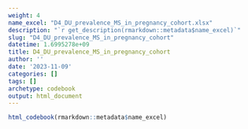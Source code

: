 ```yaml
---
weight: 4
name_excel: "D4_DU_prevalence_MS_in_pregnancy_cohort.xlsx"
description: "`r get_description(rmarkdown::metadata$name_excel)`"
slug: "D4_DU_prevalence_MS_in_pregnancy_cohort"
datetime: 1.6995278e+09
title: D4_DU_prevalence_MS_in_pregnancy_cohort
author: ''
date: '2023-11-09'
categories: []
tags: []
archetype: codebook
output: html_document
---
```


```r
html_codebook(rmarkdown::metadata$name_excel)
```
